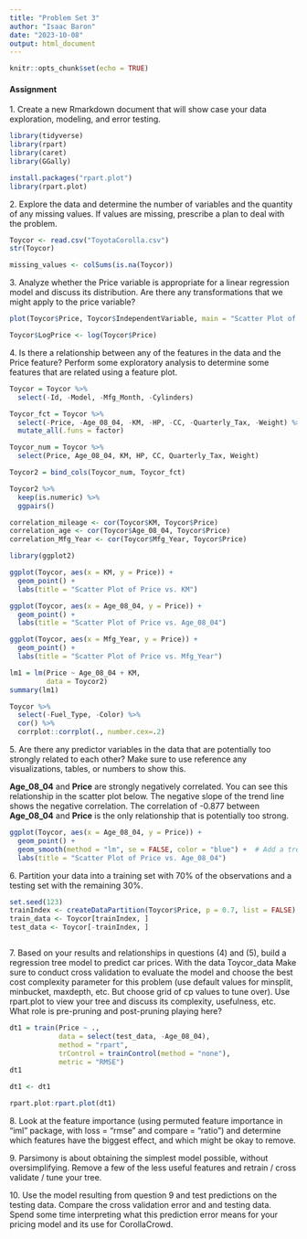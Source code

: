 ```yaml
---
title: "Problem Set 3"
author: "Isaac Baron"
date: "2023-10-08"
output: html_document
---
```


```r
knitr::opts_chunk$set(echo = TRUE)
```

#### **Assignment**

1\. Create a new Rmarkdown document that will show case your data exploration, modeling, and error testing.

```r
library(tidyverse)
library(rpart)
library(caret)
library(GGally)
```

```r
install.packages("rpart.plot")
library(rpart.plot)
```

2\. Explore the data and determine the number of variables and the quantity of any missing values. If values are missing, prescribe a plan to deal with the problem.

```r
Toycor <- read.csv("ToyotaCorolla.csv")
str(Toycor)


```

```r
missing_values <- colSums(is.na(Toycor))
```

3\. Analyze whether the Price variable is appropriate for a linear regression model and discuss its distribution. Are there any transformations that we might apply to the price variable?

```r

plot(Toycor$Price, Toycor$IndependentVariable, main = "Scatter Plot of Price vs. IndependentVariable")

```

```r
Toycor$LogPrice <- log(Toycor$Price)

```

4\. Is there a relationship between any of the features in the data and the Price feature? Perform some exploratory analysis to determine some features that are related using a feature plot.

```r
Toycor = Toycor %>%
  select(-Id, -Model, -Mfg_Month, -Cylinders)
```

```r
Toycor_fct = Toycor %>%
  select(-Price, -Age_08_04, -KM, -HP, -CC, -Quarterly_Tax, -Weight) %>%
  mutate_all(.funs = factor)

Toycor_num = Toycor %>%
  select(Price, Age_08_04, KM, HP, CC, Quarterly_Tax, Weight)

Toycor2 = bind_cols(Toycor_num, Toycor_fct)

```

```r
Toycor2 %>%
  keep(is.numeric) %>%
  ggpairs()
```

```r
correlation_mileage <- cor(Toycor$KM, Toycor$Price)
correlation_age <- cor(Toycor$Age_08_04, Toycor$Price)
correlation_Mfg_Year <- cor(Toycor$Mfg_Year, Toycor$Price)
```

```r
library(ggplot2)

ggplot(Toycor, aes(x = KM, y = Price)) +
  geom_point() +
  labs(title = "Scatter Plot of Price vs. KM")

ggplot(Toycor, aes(x = Age_08_04, y = Price)) +
  geom_point() +
  labs(title = "Scatter Plot of Price vs. Age_08_04")

ggplot(Toycor, aes(x = Mfg_Year, y = Price)) +
  geom_point() +
  labs(title = "Scatter Plot of Price vs. Mfg_Year")
```

```r
lm1 = lm(Price ~ Age_08_04 + KM,
         data = Toycor2)
summary(lm1)

```

```r
Toycor %>%
  select(-Fuel_Type, -Color) %>%
  cor() %>%
  corrplot::corrplot(., number.cex=.2)
```

5\. Are there any predictor variables in the data that are potentially too strongly related to each other? Make sure to use reference any visualizations, tables, or numbers to show this.

**Age_08_04** and **Price** are strongly negatively correlated. You can see this relationship in the scatter plot below. The negative slope of the trend line shows the negative correlation. The correlation of -0.877 between **Age_08_04** and **Price** is the only relationship that is potentially too strong.

```r
ggplot(Toycor, aes(x = Age_08_04, y = Price)) +
  geom_point() +
  geom_smooth(method = "lm", se = FALSE, color = "blue") +  # Add a trendline (linear regression)
  labs(title = "Scatter Plot of Price vs. Age_08_04")

```

6\. Partition your data into a training set with 70% of the observations and a testing set with the remaining 30%.

```r
set.seed(123)  
trainIndex <- createDataPartition(Toycor$Price, p = 0.7, list = FALSE)
train_data <- Toycor[trainIndex, ]
test_data <- Toycor[-trainIndex, ]



```

7\. Based on your results and relationships in questions (4) and (5), build a regression tree model to predict car prices. With the data Toycor_data Make sure to conduct cross validation to evaluate the model and choose the best cost complexity parameter for this problem (use default values for minsplit, minbucket, maxdepth, etc. But choose grid of cp values to tune over). Use rpart.plot to view your tree and discuss its complexity, usefulness, etc. What role is pre-pruning and post-pruning playing here?

```r
dt1 = train(Price ~ .,
            data = select(test_data, -Age_08_04),
            method = "rpart",
            trControl = trainControl(method = "none"),
            metric = "RMSE")
dt1
```

```r
dt1 <- dt1

rpart.plot:rpart.plot(dt1)

```

8\. Look at the feature importance (using permuted feature importance in "iml" package, with loss = "rmse" and compare = "ratio") and determine which features have the biggest effect, and which might be okay to remove.

9\. Parsimony is about obtaining the simplest model possible, without oversimplifying. Remove a few of the less useful features and retrain / cross validate / tune your tree.

10\. Use the model resulting from question 9 and test predictions on the testing data. Compare the cross validation error and and testing data. Spend some time interpreting what this prediction error means for your pricing model and its use for CorollaCrowd.

